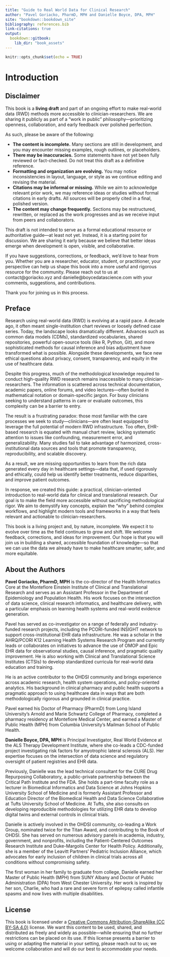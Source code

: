 ```yaml
---
title: "Guide to Real World Data for Clinical Research"
author: "Pavel Goriacko, PharmD, MPH and Danielle Boyce, DPA, MPH"
site: "bookdown::bookdown_site"
bibliography: references.bib
link-citations: true
output:
  bookdown::gitbook:
    lib_dir: "book_assets"
---
```



```r
knitr::opts_chunk$set(echo = TRUE)
```

# Introduction

## Disclaimer

This book is a **living draft** and part of an ongoing effort to make real-world data (RWD) methods more accessible to clinician-researchers. We are sharing it publicly as part of a “work in public” philosophy—prioritizing openness, collaboration, and early feedback over polished perfection.

As such, please be aware of the following:

* **The content is incomplete.** Many sections are still in development, and you may encounter missing examples, rough outlines, or placeholders.
* **There may be inaccuracies.** Some statements have not yet been fully reviewed or fact-checked. Do not treat this draft as a definitive reference.
* **Formatting and organization are evolving.** You may notice inconsistencies in layout, language, or style as we continue editing and revising the material.
* **Citations may be informal or missing.** While we aim to acknowledge relevant prior work, we may reference ideas or studies without formal citations in early drafts. All sources will be properly cited in a final, polished version.
* **The content may change frequently.** Sections may be restructured, rewritten, or replaced as the work progresses and as we receive input from peers and collaborators.

This draft is not intended to serve as a formal educational resource or authoritative guide—at least not yet. Instead, it is a starting point for discussion. We are sharing it early because we believe that better ideas emerge when development is open, visible, and collaborative.

If you have suggestions, corrections, or feedback, we’d love to hear from you. Whether you are a researcher, educator, student, or practitioner, your perspective can help us shape this book into a more useful and rigorous resource for the community. Please reach out to us at contact@goriacko.xyz and danielle@boycedatascience.com with your comments, suggestions, and contributions. 

Thank you for joining us in this process.


## Preface

Research using real-world data (RWD) is evolving at a rapid pace. A decade ago, it often meant single-institution chart reviews or loosely defined case series. Today, the landscape looks dramatically different. Advances such as common data models (CDMs), standardized vocabularies, shared repositories, powerful open-source tools (like R, Python, Git), and more sophisticated methods for causal inference and bias adjustment have transformed what is possible. Alongside these developments, we face new ethical questions about privacy, consent, transparency, and equity in the use of healthcare data.

Despite this progress, much of the methodological knowledge required to conduct high-quality RWD research remains inaccessible to many clinician-researchers. The information is scattered across technical documentation, academic papers, online forums, and video lectures—often buried in mathematical notation or domain-specific jargon. For busy clinicians seeking to understand patterns in care or evaluate outcomes, this complexity can be a barrier to entry.

The result is a frustrating paradox: those most familiar with the care processes we seek to study—clinicians—are often least equipped to leverage the full potential of modern RWD infrastructure. Too often, EHR-based research is equated with manual chart review, lacking systematic attention to issues like confounding, measurement error, and generalizability. Many studies fail to take advantage of harmonized, cross-institutional data sources and tools that promote transparency, reproducibility, and scalable discovery.

As a result, we are missing opportunities to learn from the rich data generated every day in healthcare settings—data that, if used rigorously and ethically, could help us identify better treatments, reduce disparities, and improve patient outcomes.

In response, we created this guide: a practical, clinician-oriented introduction to real-world data for clinical and translational research. Our goal is to make the field more accessible without sacrificing methodological rigor. We aim to demystify key concepts, explain the “why” behind complex workflows, and highlight modern tools and frameworks in a way that feels relevant and actionable to clinician-researchers.

This book is a living project and, by nature, incomplete. We expect it to evolve over time as the field continues to grow and shift. We welcome feedback, corrections, and ideas for improvement. Our hope is that you will join us in building a shared, accessible foundation of knowledge—so that we can use the data we already have to make healthcare smarter, safer, and more equitable.


## About the Authors

**Pavel Goriacko, PharmD, MPH** is the co-director of the Health Informatics Core at the Montefiore Einstein Institute of Clinical and Translational Research and serves as an Assistant Professor in the Department of Epidemiology and Population Health. His work focuses on the intersection of data science, clinical research informatics, and healthcare delivery, with a particular emphasis on learning health systems and real-world evidence generation.

Pavel has served as co-investigator on a range of federally and industry-funded research projects, including the PCORI-funded INSIGHT network to support cross-institutional EHR data infrastructure. He was a scholar in the AHRQ/PCORI K12 Learning Health Systems Research Program and currently leads or collaborates on initiatives to advance the use of OMOP and Epic EHR data for observational studies, causal inference, and pragmatic quality improvement. He is also working with Clinical and Translational Science Institutes (CTSIs) to develop standardized curricula for real-world data education and training.

He is an active contributor to the OHDSI community and brings experience across academic research, health system operations, and policy-oriented analytics. His background in clinical pharmacy and public health supports a pragmatic approach to using healthcare data in ways that are both methodologically rigorous and grounded in clinical practice.

Pavel earned his Doctor of Pharmacy (PharmD) from Long Island University’s Arnold and Marie Schwartz College of Pharmacy, completed a pharmacy residency at Montefiore Medical Center, and earned a Master of Public Health (MPH) from Columbia University’s Mailman School of Public Health.


**Danielle Boyce, DPA, MPH** is Principal Investigator, Real World Evidence at the ALS Therapy Development Institute, where she co-leads a CDC-funded project investigating risk factors for amyotrophic lateral sclerosis (ALS). Her expertise focuses on the intersection of data science and regulatory oversight of patient registries and EHR data.

Previously, Danielle was the lead technical consultant for the CURE Drug Repurposing Collaboratory, a public-private partnership between the Critical Path Institute and the FDA. She holds a part-time faculty role as a lecturer in Biomedical Informatics and Data Science at Johns Hopkins University School of Medicine and is formerly Assistant Professor and Education Director of the Biomedical Health and Data Science Collaborative at Tufts University School of Medicine. At Tufts, she also consults on developing reproducible methodologies for utilizing EHR data to develop digital twins and external controls in clinical trials.

Danielle is actively involved in the OHDSI community, co-leading a Work Group, nominated twice for the Titan Award, and contributing to the Book of OHDSI. She has served on numerous advisory panels in academia, industry, government, and nonprofits, including the Patient-Centered Outcomes Research Institute and Duke-Margolis Center for Health Policy. Additionally, she is a member of the Leavitt Partners’ Pediatric Inclusion Alliance, which advocates for early inclusion of children in clinical trials across all conditions without compromising safety.

The first woman in her family to graduate from college, Danielle earned her Master of Public Health (MPH) from SUNY Albany and Doctor of Public Administration (DPA) from West Chester University. Her work is inspired by her son, Charlie, who had a rare and severe form of epilepsy called infantile spasms and now lives with multiple disabilities.

## License

This book is licensed under a [Creative Commons Attribution-ShareAlike (CC BY-SA 4.0)](https://creativecommons.org/licenses/by-sa/4.0/) license. We want this content to be used, shared, and distributed as freely and widely as possible—while ensuring that no further restrictions can be placed on its use. If this license presents a barrier to using or adapting the material in your setting, please reach out to us; we welcome collaboration and will do our best to accommodate your needs.
